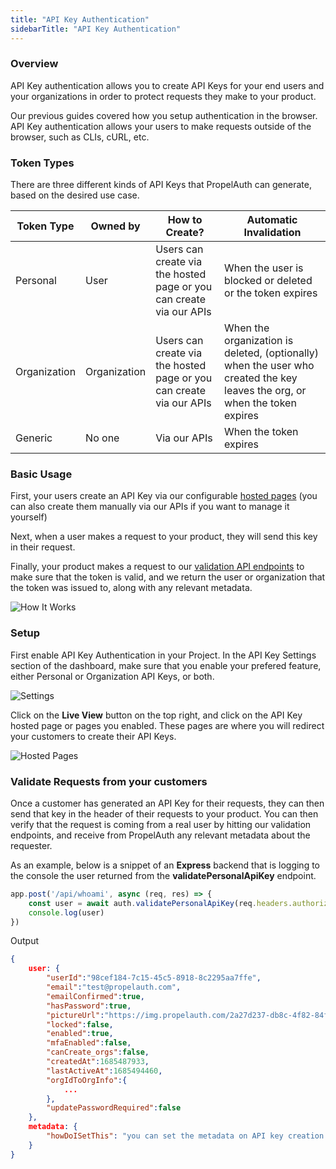 ```yaml
---
title: "API Key Authentication"
sidebarTitle: "API Key Authentication"
---
```


### Overview

API Key authentication allows you to create API Keys for your end users and your organizations in order to protect requests they make to your product.

Our previous guides covered how you setup authentication in the browser. API Key authentication allows your users to make requests outside of the browser, such as CLIs, cURL, etc.

### Token Types

There are three different kinds of API Keys that PropelAuth can generate, based on the desired use case.

| Token Type | Owned by | How to Create? | Automatic Invalidation |
|---- | ----- | ----- | ----- |
| Personal | User | Users can create via the hosted page or you can create via our APIs | When the user is blocked or deleted or the token expires |
| Organization | Organization | Users can create via the hosted page or you can create via our APIs | When the organization is deleted, (optionally) when the user who created the key leaves the org, or when the token expires |
| Generic | No one | Via our APIs | When the token expires |

### Basic Usage

First, your users create an API Key via our configurable [hosted pages](/overview/hosted-pages) (you can also create them manually via our APIs if you want to manage it yourself)

Next, when a user makes a request to your product, they will send this key in their request.

Finally, your product makes a request to our [validation API endpoints](/reference/backend-apis/node#validate-personal-api-key) to make sure 
that the token is valid, and we return the user or organization that the token was issued to, along with any relevant metadata.

![How It Works](/images/api-key-auth.png)

### Setup 

First enable API Key Authentication in your Project. In the API Key Settings section of the dashboard, make
 sure that you enable your prefered feature, either Personal or Organization API Keys, or both.

![Settings](/images/api-key-auth-settings.png)

Click on the **Live View** button on the top right, and click on the API Key hosted page or pages you enabled. These pages are where you will redirect your customers to create their API Keys. 

![Hosted Pages](/images/api-key-auth-hosted-page.png)

### Validate Requests from your customers

Once a customer has generated an API Key for their requests, they can then send that key in the header of their requests to your product. You 
can then verify that the request is coming from a real user by hitting our validation endpoints, and receive from PropelAuth any relevant metadata about 
the requester.

As an example, below is a snippet of an **Express** backend that is logging to the console the user returned from the **validatePersonalApiKey** endpoint.

```js
app.post('/api/whoami', async (req, res) => {
    const user = await auth.validatePersonalApiKey(req.headers.authorization)
    console.log(user)
})
```

Output

```JSON
{
	user: {
		"userId":"98cef184-7c15-45c5-8918-8c2295aa7ffe",
		"email":"test@propelauth.com",
		"emailConfirmed":true,
		"hasPassword":true,
		"pictureUrl":"https://img.propelauth.com/2a27d237-db8c-4f82-84fb-5824dfaedc87.png",
		"locked":false,
		"enabled":true,
		"mfaEnabled":false,
		"canCreate_orgs":false,
		"createdAt":1685487933,
		"lastActiveAt":1685494460,
		"orgIdToOrgInfo":{
			...
		},
		"updatePasswordRequired":false
	},
	metadata: {
		"howDoISetThis": "you can set the metadata on API key creation or update"
	}
}
```